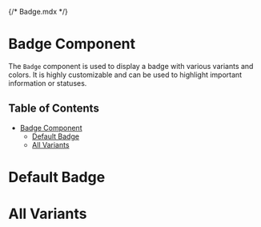 {/* Badge.mdx */}


<Meta of={BadgeStories} />

# Badge Component

The `Badge` component is used to display a badge with various variants and colors. It is highly customizable and can be used to highlight important information or statuses.

## Table of Contents

- [Badge Component](#badge-component)
  - [Default Badge](#default-badge)
  - [All Variants](#all-variants)

# Default Badge
<Canvas layout="centered" sourceState="show">
  <Story of={BadgeStories.Default} />
</Canvas>

<Controls of={BadgeStories.Default} />

# All Variants
<Canvas layout="centered" sourceState="show">
  <Story of={BadgeStories.AllVariants} />
</Canvas>
<Controls of={BadgeStories.AllVariants} />

